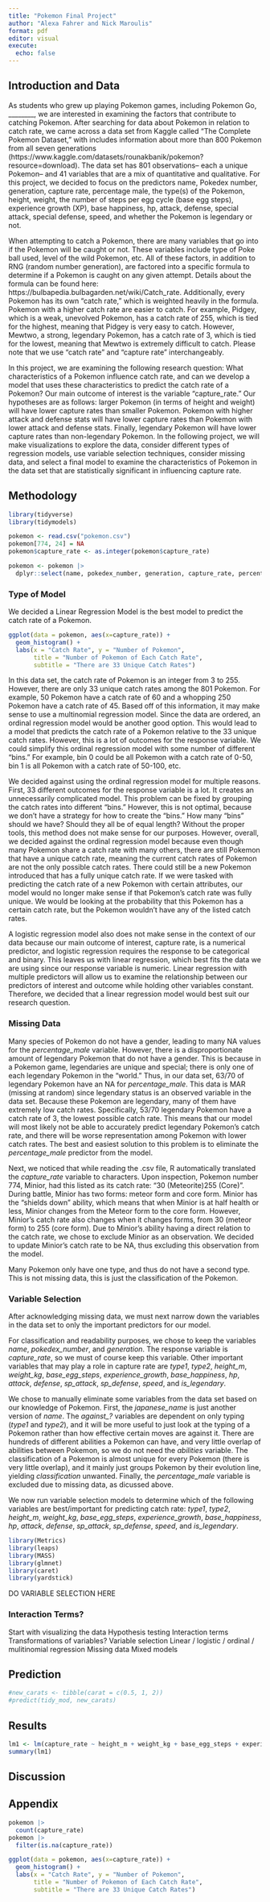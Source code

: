 ```yaml
---
title: "Pokemon Final Project"
author: "Alexa Fahrer and Nick Maroulis"
format: pdf
editor: visual
execute:
  echo: false
---
```


## Introduction and Data 

As students who grew up playing Pokemon games, including Pokemon Go, ________, we are interested in examining the factors that contribute to catching Pokemon. After searching for data about Pokemon in relation to catch rate, we came across a data set from Kaggle called "The Complete Pokemon Dataset," with includes information about more than 800 Pokemon from all seven generations (https://www.kaggle.com/datasets/rounakbanik/pokemon?resource=download). The data set has 801 observations-- each a unique Pokemon-- and 41 variables that are a mix of quantitative and qualitative. For this project, we decided to focus on the predictors name, Pokedex number, generation, capture rate, percentage male, the type(s) of the Pokemon, height, weight, the number of steps per egg cycle (base egg steps), experience growth (XP), base happiness, hp, attack, defense, special attack, special defense, speed, and whether the Pokemon is legendary or not.

When attempting to catch a Pokemon, there are many variables that go into if the Pokemon will be caught or not. These variables include type of Poke ball used, level of the wild Pokemon, etc. All of these factors, in addition to RNG (random number generation), are factored into a specific formula to determine if a Pokemon is caught on any given attempt. Details about the formula can be found here: https://bulbapedia.bulbagarden.net/wiki/Catch_rate. Additionally, every Pokemon has its own "catch rate," which is weighted heavily in the formula. Pokemon with a higher catch rate are easier to catch. For example, Pidgey, which is a weak, unevolved Pokemon, has a catch rate of 255, which is tied for the highest, meaning that Pidgey is very easy to catch. However, Mewtwo, a strong, legendary Pokemon, has a catch rate of 3, which is tied for the lowest, meaning that Mewtwo is extremely difficult to catch. Please note that we use "catch rate" and "capture rate" interchangeably. 

In this project, we are examining the following research question: What characteristics of a Pokemon influence catch rate, and can we develop a model that uses these characteristics to predict the catch rate of a Pokemon? Our main outcome of interest is the variable "capture_rate." Our hypotheses are as follows: larger Pokemon (in terms of height and weight) will have lower capture rates than smaller Pokemon. Pokemon with higher attack and defense stats will have lower capture rates than Pokemon with lower attack and defense stats. Finally, legendary Pokemon will have lower capture rates than non-legendary Pokemon. In the following project, we will make visualizations to explore the data, consider different types of regression models, use variable selection techniques, consider missing data, and select a final model to examine the characteristics of Pokemon in the data set that are statistically significant in influencing capture rate.

## Methodology
```r
library(tidyverse)
library(tidymodels)

pokemon <- read.csv("pokemon.csv")
pokemon[774, 24] = NA
pokemon$capture_rate <- as.integer(pokemon$capture_rate)

pokemon <- pokemon |>
  dplyr::select(name, pokedex_number, generation, capture_rate, percentage_male, type1, type2, height_m, weight_kg, base_egg_steps, experience_growth, base_happiness, hp, attack, defense, sp_attack, sp_defense, speed, is_legendary)
```

### Type of Model
We decided a Linear Regression Model is the best model to predict the catch rate of a Pokemon.

```r
ggplot(data = pokemon, aes(x=capture_rate)) + 
  geom_histogram() + 
  labs(x = "Catch Rate", y = "Number of Pokemon", 
       title = "Number of Pokemon of Each Catch Rate", 
       subtitle = "There are 33 Unique Catch Rates")
```

In this data set, the catch rate of Pokemon is an integer from 3 to 255. However, there are only 33 unique catch rates among the 801 Pokemon. For example, 50 Pokemon have a catch rate of 60 and a whopping 250 Pokemon have a catch rate of 45. Based off of this information, it may make sense to use a multinomial regression model. Since the data are ordered, an ordinal regression model would be another good option. This would lead to a model that predicts the catch rate of a Pokemon relative to the 33 unique catch rates. However, this is a lot of outcomes for the response variable. We could simplify this ordinal regression model with some number of different "bins." For example, bin 0 could be all Pokemon with a catch rate of 0-50, bin 1 is all Pokemon with a catch rate of 50-100, etc.

We decided against using the ordinal regression model for multiple reasons. First, 33 different outcomes for the response variable is a lot. It creates an unnecessarily complicated model. This problem can be fixed by grouping the catch rates into different "bins." However, this is not optimal, because we don't have a strategy for how to create the "bins." How many "bins" should we have? Should they all be of equal length? Without the proper tools, this method does not make sense for our purposes. However, overall, we decided against the ordinal regression model because even though many Pokemon share a catch rate with many others, there are still Pokemon that have a unique catch rate, meaning the current catch rates of Pokemon are not the only possible catch rates. There could still be a new Pokemon introduced that has a fully unique catch rate. If we were tasked with predicting the catch rate of a new Pokemon with certain attributes, our model would no longer make sense if that Pokemon's catch rate was fully unique. We would be looking at the probability that this Pokemon has a certain catch rate, but the Pokemon wouldn't have any of the listed catch rates.

A logistic regression model also does not make sense in the context of our data because our main outcome of interest, capture rate, is a numerical predictor, and logistic regression requires the response to be categorical and binary. This leaves us with linear regression, which best fits the data we are using since our response variable is numeric. Linear regression with multiple predictors will allow us to examine the relationship between our predictors of interest and outcome while holding other variables constant. Therefore, we decided that a linear regression model would best suit our research question.

### Missing Data
Many species of Pokemon do not have a gender, leading to many NA values for the *percentage_male* variable. However, there is a disproportionate amount of legendary Pokemon that do not have a gender. This is because in a Pokemon game, legendaries are unique and special; there is only one of each legendary Pokemon in the "world." Thus, in our data set, 63/70 of legendary Pokemon have an NA for *percentage_male*. This data is MAR (missing at random) since legendary status is an observed variable in the data set. Because these Pokemon are legendary, many of them have extremely low catch rates. Specifically, 53/70 legendary Pokemon have a catch rate of 3, the lowest possible catch rate. This means that our model will most likely not be able to accurately predict legendary Pokemon's catch rate, and there will be worse representation among Pokemon with lower catch rates. The best and easiest solution to this problem is to eliminate the *percentage_male* predictor from the model.

Next, we noticed that while reading the .csv file, R automatically translated the *capture_rate* variable to characters. Upon inspection, Pokemon number 774, Minior, had this listed as its catch rate: "30 (Meteorite)255 (Core)". During battle, Minior has two forms: meteor form and core form. Minior has the "shields down" ability, which means that when Minior is at half health or less, Minior changes from the Meteor form to the core form. However, Minior's catch rate also changes when it changes forms, from 30 (meteor form) to 255 (core form). Due to Minior's ability having a direct relation to the catch rate, we chose to exclude Minior as an observation. We decided to update Minior's catch rate to be NA, thus excluding this observation from the model.

Many Pokemon only have one type, and thus do not have a second type. This is not missing data, this is just the classification of the Pokemon.

### Variable Selection
After acknowledging missing data, we must next narrow down the variables in the data set to only the important predictors for our model. 

For classification and readability purposes, we chose to keep the variables *name*, *pokedex_number*, and *generation*. The response variable is *capture_rate*, so we must of course keep this variable. Other important variables that may play a role in capture rate are *type1*, *type2*, *height_m*, *weight_kg*, *base_egg_steps*, *experience_growth*, *base_happiness*, *hp*, *attack*, *defense*, *sp_attack*, *sp_defense*, *speed*, and *is_legendary*.

We chose to manually eliminate some variables from the data set based on our knowledge of Pokemon. First, the *japanese_name* is just another version of *name*. The *against\_?* variables are dependent on only typing (*type1* and *type2*), and it will be more useful to just look at the typing of a Pokemon rather than how effective certain moves are against it. There are hundreds of different abilities a Pokemon can have, and very little overlap of abilities between Pokemon, so we do not need the *abilities* variable. The classification of a Pokemon is almost unique for every Pokemon (there is very little overlap), and it mainly just groups Pokemon by their evolution line, yielding *classification* unwanted. Finally, the *percentage_male* variable is excluded due to missing data, as dicussed above. 

We now run variable selection models to determine which of the following variables are best/important for predicting catch rate: *type1*, *type2*, *height_m*, *weight_kg*, *base_egg_steps*, *experience_growth*, *base_happiness*, *hp*, *attack*, *defense*, *sp_attack*, *sp_defense*, *speed*, and *is_legendary*.

```r
library(Metrics)
library(leaps)
library(MASS)
library(glmnet)
library(caret)
library(yardstick)

```

DO VARIABLE SELECTION HERE

### Interaction Terms?

Start with visualizing the data Hypothesis testing Interaction terms Transformations of variables? Variable selection Linear / logistic / ordinal / mulitinomial regression Missing data Mixed models


## Prediction
```r
#new_carats <- tibble(carat = c(0.5, 1, 2))
#predict(tidy_mod, new_carats)
```

## Results

```r
lm1 <- lm(capture_rate ~ height_m + weight_kg + base_egg_steps + experience_growth + base_happiness + hp + attack + defense + sp_attack + sp_defense + speed + is_legendary, data = pokemon)
summary(lm1)
```

## Discussion


## Appendix
```r
pokemon |>
  count(capture_rate)
pokemon |> 
  filter(is.na(capture_rate))

ggplot(data = pokemon, aes(x=capture_rate)) + 
  geom_histogram() + 
  labs(x = "Catch Rate", y = "Number of Pokemon", 
       title = "Number of Pokemon of Each Catch Rate", 
       subtitle = "There are 33 Unique Catch Rates")
```

